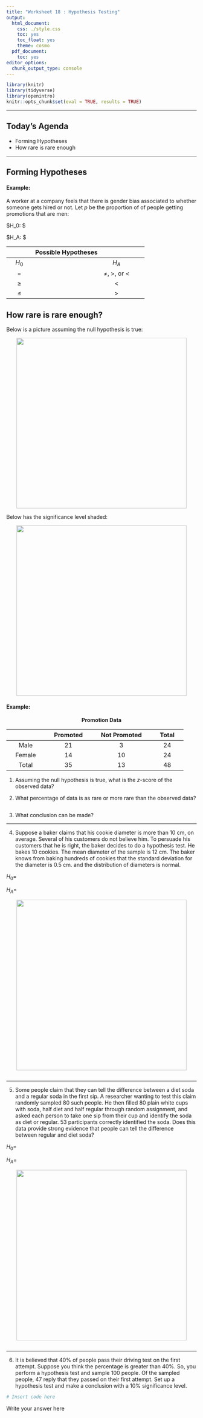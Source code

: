 ```yaml
---
title: "Worksheet 18 : Hypothesis Testing"
output:
  html_document:
    css: ./style.css
    toc: yes
    toc_float: yes
    theme: cosmo
  pdf_document:
    toc: yes
editor_options:
  chunk_output_type: console
---
```

  
```r
library(knitr)
library(tidyverse)
library(openintro)
knitr::opts_chunk$set(eval = TRUE, results = TRUE)
```

---
  
## Today's Agenda
- Forming Hypotheses
- How rare is rare enough



---


## Forming Hypotheses 


#### **Example:**
A worker at a company feels that there is gender bias associated to whether someone gets hired or not. Let $p$ be the proportion of of people getting promotions that are men:

$H_0: $

$H_A: $
 


  
| | | | Possible Hypotheses | | | |
|:---:|:---:|:---:|:---:|:---:|:---:|:---:|
| | $H_0$ | | | $H_A$ | |
| | $=$ | | | $\neq$, $>$, or $<$ | |
| | $\geq$ | | | $<$ | |
| | $\leq$ | | | $>$ | |

## How rare is rare enough?

Below is a picture assuming the null hypothesis is true:

<center>
<img src="./place_holder.JPG" width="450"/>
</center>



Below has the significance level shaded:

<center>
<img src="./place_holder.JPG" width="450"/>
</center>




#### **Example:**
<p align="center"> **Promotion Data** </p>
| | | | | Promoted | | | Not Promoted | | | Total | |
|:--:|:--:|:--:|:--:|:--:|:--:|:--:|:--:|:--:|:--:|:--:|:--:|
| | Male | | | $21$ | | | $3$ | | | $24$ | |
| | Female | | | $14$ | | | $10$ | | | $24$ | |
| | Total | | | $35$ | | | $13$ | | | $48$ | |



1. Assuming the null hypothesis is true, what is the $z$-score of the observed data?

<div>
:::{#answer}

:::
</div>

2. What percentage of data is as rare or more rare than the observed data?

```r

```

3. What conclusion can be made?

<div>
:::{#answer}

:::
</div>

---

4. Suppose a baker claims that his cookie diameter is more than $10$ cm, on average. Several of his customers do not believe him. To persuade his customers that he is right, the baker decides to do a hypothesis test. He bakes $10$ cookies. The mean diameter of the sample is $12$ cm. The baker knows from baking hundreds of cookies that the standard deviation for the diameter is $0.5$ cm. and the distribution of diameters is normal.

$H_0=$ 

$H_A=$ 

<center>
<img src="./place_holder.JPG" width="450"/>
</center>

```r

```

---

5. Some people claim that they can tell the difference between a diet soda and a regular soda in the first sip. A researcher wanting to test this claim randomly sampled $80$ such people. He then filled $80$ plain white cups with soda, half diet and half regular through random assignment, and asked each person to take one sip from their cup and identify the soda as diet or regular. $53$ participants correctly identified the soda. Does this data provide strong evidence that people can tell the difference between regular and diet soda?

$H_0=$ 

$H_A=$ 

<center>
<img src="./place_holder.JPG" width="450"/>
</center>

```r

```

---

6. It is believed that $40 \%$ of people pass their driving test on the first attempt. Suppose you think the percentage is greater than $40 \%$. So, you perform a hypothesis test and sample $100$ people. Of the sampled people, $47$ reply that they passed on their first attempt. Set up a hypothesis test and make a conclusion with a $10 \%$ significance level.

```r
# Insert code here
```

<div>
:::{#answer}

Write your answer here

:::
</div> 